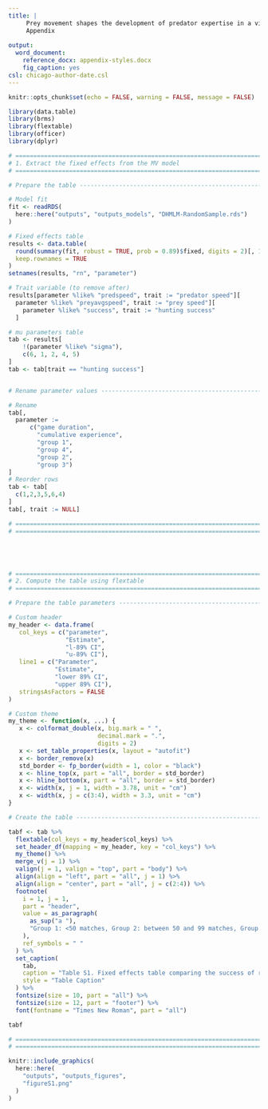 ```yaml
---
title: |
     Prey movement shapes the development of predator expertise in a virtual bi-trophic system: \
     Appendix
    
output: 
  word_document:
    reference_docx: appendix-styles.docx
    fig_caption: yes
csl: chicago-author-date.csl
---
```


```r
knitr::opts_chunk$set(echo = FALSE, warning = FALSE, message = FALSE)

library(data.table)
library(brms)
library(flextable)
library(officer)
library(dplyr)
```

\newpage

```r
# ===========================================================================
# 1. Extract the fixed effects from the MV model
# ===========================================================================

# Prepare the table ---------------------------------------------------------

# Model fit
fit <- readRDS(
  here::here("outputs", "outputs_models", "DHMLM-RandomSample.rds")
)

# Fixed effects table
results <- data.table(
  round(summary(fit, robust = TRUE, prob = 0.89)$fixed, digits = 2)[, 1:4],
  keep.rownames = TRUE
)
setnames(results, "rn", "parameter")

# Trait variable (to remove after)
results[parameter %like% "predspeed", trait := "predator speed"][
  parameter %like% "preyavgspeed", trait := "prey speed"][
    parameter %like% "success", trait := "hunting success"
  ]

# mu parameters table
tab <- results[
    !(parameter %like% "sigma"),
    c(6, 1, 2, 4, 5)
]
tab <- tab[trait == "hunting success"]


# Rename parameter values ---------------------------------------------------

# Rename
tab[,
  parameter := 
      c("game duration",
        "cumulative experience",
        "group 1",
        "group 4",
        "group 2",
        "group 3")
]
# Reorder rows
tab <- tab[
  c(1,2,3,5,6,4)
]
tab[, trait := NULL]

# ===========================================================================
# ===========================================================================





# ===========================================================================
# 2. Compute the table using flextable
# ===========================================================================

# Prepare the table parameters ----------------------------------------------

# Custom header
my_header <- data.frame(
   col_keys = c("parameter",
                "Estimate",
                "l-89% CI",
                "u-89% CI"),
   line1 = c("Parameter",
             "Estimate",
             "lower 89% CI",
             "upper 89% CI"),
   stringsAsFactors = FALSE
)

# Custom theme
my_theme <- function(x, ...) {
   x <- colformat_double(x, big.mark = " ",
                         decimal.mark = ".",
                         digits = 2)
   x <- set_table_properties(x, layout = "autofit")
   x <- border_remove(x)
   std_border <- fp_border(width = 1, color = "black")
   x <- hline_top(x, part = "all", border = std_border)
   x <- hline_bottom(x, part = "all", border = std_border)
   x <- width(x, j = 1, width = 3.78, unit = "cm")
   x <- width(x, j = c(3:4), width = 3.3, unit = "cm")
}
```

```r
# Create the table ----------------------------------------------------------

tabf <- tab %>%
  flextable(col_keys = my_header$col_keys) %>%
  set_header_df(mapping = my_header, key = "col_keys") %>%
  my_theme() %>%
  merge_v(j = 1) %>%
  valign(j = 1, valign = "top", part = "body") %>%
  align(align = "left", part = "all", j = 1) %>%
  align(align = "center", part = "all", j = c(2:4)) %>%
  footnote(
    i = 1, j = 1,
    part = "header",
    value = as_paragraph(
      as_sup("a "),
      "Group 1: <50 matches, Group 2: between 50 and 99 matches, Group 3: between 100 and 299 matches, Group 4: > 299 (i.e. group in the main text)"
    ),
    ref_symbols = " "
  ) %>%
  set_caption(
    tab,
    caption = "Table S1. Fixed effects table comparing the success of random groups of players with different amounts of matches played to the group presented in the main text.",
    style = "Table Caption"
  ) %>%
  fontsize(size = 10, part = "all") %>%
  fontsize(size = 12, part = "footer") %>%
  font(fontname = "Times New Roman", part = "all")

tabf

# ===========================================================================
# ===========================================================================
```

\newpage

```r

knitr::include_graphics(
  here::here(
    "outputs", "outputs_figures",
    "figureS1.png"
  )
)
```